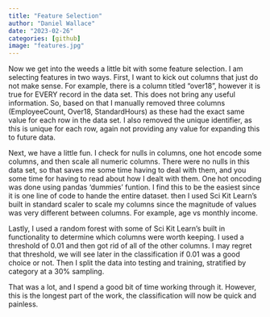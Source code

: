 ```yaml
---
title: "Feature Selection"
author: "Daniel Wallace"
date: "2023-02-26"
categories: [github]
image: "features.jpg"
---
```


Now we get into the weeds a little bit with some feature selection.  I am selecting features in two ways. First, I want to kick out columns that just do not make sense. For example, there is a column titled "over18", however it is true for EVERY record in the data set. This does not bring any useful information. So, based on that I manually removed three columns (EmployeeCount, Over18, StandardHours) as these had the exact same value for each row in the data set. I also removed the unique identifier, as this is unique for each row, again not providing any value for expanding this to future data. 

Next, we have a little fun.  I check for nulls in columns, one hot encode some columns, and then scale all numeric columns.  There were no nulls in this data set, so that saves me some time having to deal with them, and you some time for having to read about how I dealt with them. One hot oncoding was done using pandas 'dummies' funtion. I find this to be the easiest since it is one line of code to hande the entire dataset.  then I used Sci Kit Learn's built in standard scaler to scale my columns since the magnitude of values was very different between columns. For example, age vs monthly income. 

Lastly, I used a random forest with some of Sci Kit Learn's built in functionality to determine which columns were worth keeping. I used a threshold of 0.01 and then got rid of all of the other columns. I may regret that threshold, we will see later in the classification if 0.01 was a good choice or not. Then I split the data into testing and training, stratified by category at a 30% sampling. 

That was a lot, and I spend a good bit of time working through it. However, this is the longest part of the work, the classification will now be quick and painless. 